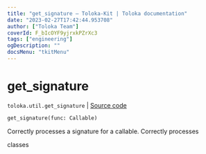 ```yaml
---
title: "get_signature — Toloka-Kit | Toloka documentation"
date: "2023-02-27T17:42:44.953708"
author: ["Toloka Team"]
coverId: F_bIcOYF9yjrxkPZrXc3
tags: ["engineering"]
ogDescription: ""
docsMenu: "tkitMenu"
---
```


# get_signature
`toloka.util.get_signature` | [Source code](https://github.com/Toloka/toloka-kit/blob/v1.1.4/src/util/__init__.py#L48)

```python
get_signature(func: Callable)
```

Correctly processes a signature for a callable. Correctly processes

classes